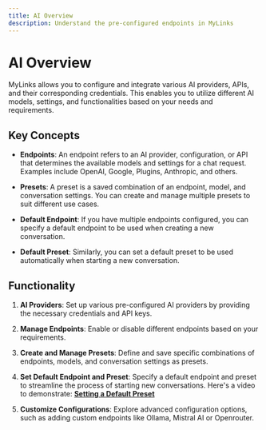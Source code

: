 ```yaml
---
title: AI Overview
description: Understand the pre-configured endpoints in MyLinks
---
```


# AI Overview

MyLinks allows you to configure and integrate various AI providers, APIs, and their corresponding credentials. This enables you to utilize different AI models, settings, and functionalities based on your needs and requirements.

## Key Concepts

- **Endpoints**: An endpoint refers to an AI provider, configuration, or API that determines the available models and settings for a chat request. Examples include OpenAI, Google, Plugins, Anthropic, and others.

- **Presets**: A preset is a saved combination of an endpoint, model, and conversation settings. You can create and manage multiple presets to suit different use cases.

- **Default Endpoint**: If you have multiple endpoints configured, you can specify a default endpoint to be used when creating a new conversation.

- **Default Preset**: Similarly, you can set a default preset to be used automatically when starting a new conversation.

## Functionality

1. **AI Providers**: Set up various pre-configured AI providers by providing the necessary credentials and API keys.

2. **Manage Endpoints**: Enable or disable different endpoints based on your requirements.

3. **Create and Manage Presets**: Define and save specific combinations of endpoints, models, and conversation settings as presets.

4. **Set Default Endpoint and Preset**: Specify a default endpoint and preset to streamline the process of starting new conversations. Here's a video to demonstrate: **[Setting a Default Preset](https://github.com/TrinhNgocThanh/mylinks.com.vn/assets/110412045/bbde830f-18d9-4884-88e5-1bd8f7ac585d)**

5. **Customize Configurations**: Explore advanced configuration options, such as adding custom endpoints like Ollama, Mistral AI or Openrouter.
